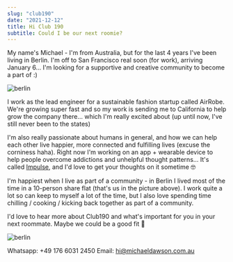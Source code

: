 ```yaml
---
slug: "club190"
date: "2021-12-12"
title: Hi Club 190
subtitle: Could I be our next roomie?
---
```


My name's Michael - I'm from Australia, but for the last 4 years I've been living in Berlin. I'm off to San Francisco real soon (for work), arriving January 6... I'm looking for a supportive and creative community to become a part of :)

![berlin](/blog-images/sharehouse.png)

I work as the lead engineer for a sustainable fashion startup called AirRobe. We're growing super fast and so my work is sending me to California to help grow the company there... which I'm really excited about (up until now, I've still never been to the states)

I'm also really passionate about humans in general, and how we can help each other live happier, more connected and fulfilling lives (excuse the corniness haha). Right now I'm working on an app + wearable device to help people overcome addictions and unhelpful thought patterns... It's called [Impulse](https://impulse.training), and I'd love to get your thoughts on it sometime 🤓

I'm happiest when I live as part of a community - in Berlin I lived most of the time in a 10-person share flat (that's us in the picture above). I work quite a lot so can keep to myself a lot of the time, but I also love spending time chilling / cooking / kicking back together as part of a community.

I'd love to hear more about Club190 and what's important for you in your next roommate. Maybe we could be a good fit 🙌

![berlin](/blog-images/about.png)

Whatsapp: +49 176 6031 2450
Email: hi@michaeldawson.com.au
